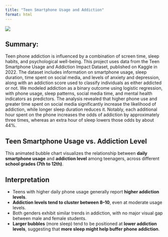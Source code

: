 ```yaml
---
title: "Teen Smartphone Usage and Addiction"
format: html
---
```



![](teen_addiction.gif)


## Summary:

Teen phone addiction is influenced by a combination of screen time, sleep habits, and psychological well-being. This project uses data from the Teen Smartphone Usage and Addiction Impact Dataset, published on Kaggle in 2022. The dataset includes information on smartphone usage, sleep duration, time spent on social media, and levels of anxiety and depression, along with an addiction score used to classify individuals as either addicted or not. We modeled addiction as a binary outcome using logistic regression, with phone usage, sleep patterns, social media time, and mental health indicators as predictors. The analysis revealed that higher phone use and greater time spent on social media significantly increase the likelihood of addiction, while longer sleep duration reduces it. Notably, each additional hour spent on the phone increases the odds of addiction by approximately three times, whereas an extra hour of sleep lowers those odds by about 44%.



##  Teen Smartphone Usage vs. Addiction Level

This animated bubble chart visualizes the relationship between **daily smartphone usage** and **addiction level** among teenagers, across different **school grades (7th to 12th)**.

## Interpretation

- Teens with higher daily phone usage generally report **higher addiction levels**.
- **Addiction levels tend to cluster between 8–10**, even at moderate usage levels.
- Both genders exhibit similar trends in addiction, with no major visual gap between male and female students.
- **Larger bubbles** (more sleep) tend to be positioned at **lower addiction levels**, suggesting that **more sleep might help buffer phone addiction**.

